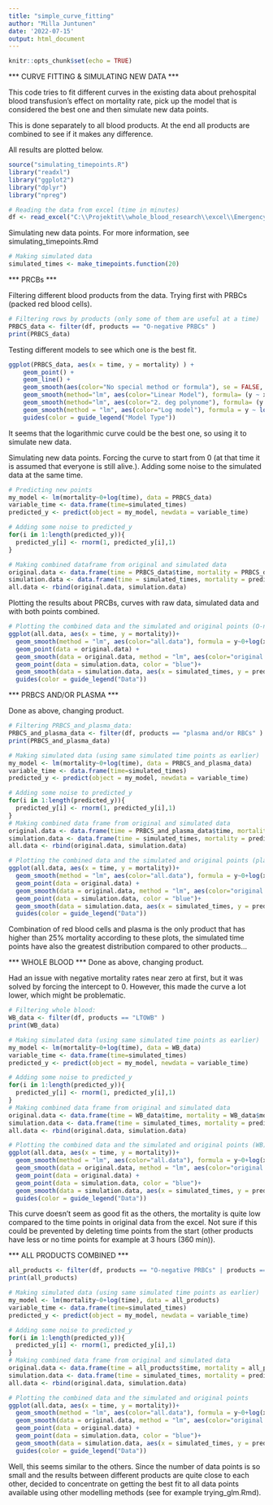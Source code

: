 ```yaml
---
title: "simple_curve_fitting"
author: "Milla Juntunen"
date: '2022-07-15'
output: html_document
---
```


```r
knitr::opts_chunk$set(echo = TRUE)
```
*** CURVE FITTING & SIMULATING NEW DATA ***

This code tries to fit different curves in the existing data about prehospital blood transfusion's effect on mortality rate, pick up the model that is considered the best one and then simulate new data points. 

This is done separately to all blood products. At the end all products are combined to see if it makes any difference. 

All results are plotted below. 
```r
source("simulating_timepoints.R")
library("readxl")
library("ggplot2")
library("dplyr")
library("npreg")
```

```r
# Reading the data from excel (time in minutes)
df <- read_excel("C:\\Projektit\\whole_blood_research\\excel\\Emergencyprocess_PHBT_splines.xlsx", sheet = "all_min")
```

Simulating new data points. For more information, see simulating_timepoints.Rmd
```r
# Making simulated data
simulated_times <- make_timepoints.function(20)
```
*** PRCBs ***

Filtering different blood products from the data. Trying first with PRBCs (packed red blood cells).  
```r
# Filtering rows by products (only some of them are useful at a time)
PRBCS_data <- filter(df, products == "O-negative PRBCs" )
print(PRBCS_data)
```

Testing different models to see which one is the best fit.
```r
ggplot(PRBCS_data, aes(x = time, y = mortality) ) +
    geom_point() +
    geom_line() +
    geom_smooth(aes(color="No special method or formula"), se = FALSE,  linetype = 1) +
    geom_smooth(method="lm", aes(color="Linear Model"), formula= (y ~ x), se = FALSE, linetype = 2) +
    geom_smooth(method="lm", aes(color="2. deg polynome"), formula= (y ~ poly(x,2)), se = FALSE, linetype = 3) +
    geom_smooth(method = "lm", aes(color="Log model"), formula = y ~ log(x), se = FALSE, linetype = 3) +
    guides(color = guide_legend("Model Type"))
```
It seems that the logarithmic curve could be the best one, so using it to simulate new data. 

Simulating new data points. Forcing the curve to start from 0 (at that time it is assumed that everyone is still alive.). Adding some noise to the simulated data at the same time. 
```r
# Predicting new points
my_model <- lm(mortality~0+log(time), data = PRBCS_data)
variable_time <- data.frame(time=simulated_times)
predicted_y <- predict(object = my_model, newdata = variable_time)

# Adding some noise to predicted_y
for(i in 1:length(predicted_y)){
  predicted_y[i] <- rnorm(1, predicted_y[i],1)
}

# Making combined dataframe from original and simulated data
original.data <- data.frame(time = PRBCS_data$time, mortality = PRBCS_data$mortality)
simulation.data <- data.frame(time = simulated_times, mortality = predicted_y)
all.data <- rbind(original.data, simulation.data)
```

Plotting the results about PRCBs, curves with raw data, simulated data and with both points combined.
```r
# Plotting the combined data and the simulated and original points (O-neg PRBCs)
ggplot(all.data, aes(x = time, y = mortality))+
  geom_smooth(method = "lm", aes(color="all.data"), formula = y~0+log(x), se = FALSE, linetype = 1)+
  geom_point(data = original.data) +
  geom_smooth(data = original.data, method = "lm", aes(color="original.data"), formula = y~0+log(x), se = FALSE, linetype = 2) +
  geom_point(data = simulation.data, color = "blue")+
  geom_smooth(data = simulation.data, aes(x = simulated_times, y = predicted_y, color = "simulation.data"), linetype = 2)+
  guides(color = guide_legend("Data"))
```

*** PRBCS AND/OR PLASMA *** 

Done as above, changing product. 
```r
# Filtering PRBCS_and_plasma_data:
PRBCS_and_plasma_data <- filter(df, products == "plasma and/or RBCs" )
print(PRBCS_and_plasma_data)

# Making simulated data (using same simulated time points as earlier)
my_model <- lm(mortality~0+log(time), data = PRBCS_and_plasma_data)
variable_time <- data.frame(time=simulated_times)
predicted_y <- predict(object = my_model, newdata = variable_time)

# Adding some noise to predicted_y
for(i in 1:length(predicted_y)){
  predicted_y[i] <- rnorm(1, predicted_y[i],1)
}
# Making combined data frame from original and simulated data
original.data <- data.frame(time = PRBCS_and_plasma_data$time, mortality = PRBCS_and_plasma_data$mortality)
simulation.data <- data.frame(time = simulated_times, mortality = predicted_y)
all.data <- rbind(original.data, simulation.data)
```

```r
# Plotting the combined data and the simulated and original points (plasma and/or RCBs)
ggplot(all.data, aes(x = time, y = mortality))+
  geom_smooth(method = "lm", aes(color="all.data"), formula = y~0+log(x), se = FALSE, linetype = 1)+
  geom_point(data = original.data) +
  geom_smooth(data = original.data, method = "lm", aes(color="original.data"), formula = y~0+log(x), se = FALSE, linetype = 2) +
  geom_point(data = simulation.data, color = "blue")+
  geom_smooth(data = simulation.data, aes(x = simulated_times, y = predicted_y, color = "simulation.data"), linetype = 2)+
  guides(color = guide_legend("Data"))
```
Combination of red blood cells and plasma is the only product that has higher than 25% mortality according to these plots, the simulated time points have also the greatest distribution compared to other products... 


*** WHOLE BLOOD *** 
Done as above, changing product. 

Had an issue with negative mortality rates near zero at first, but it was solved by forcing the intercept to 0. However, this made the curve a lot lower, which might be problematic. 

```r
# Filtering whole blood:
WB_data <- filter(df, products == "LTOWB" )
print(WB_data)

# Making simulated data (using same simulated time points as earlier)
my_model <- lm(mortality~0+log(time), data = WB_data)
variable_time <- data.frame(time=simulated_times)
predicted_y <- predict(object = my_model, newdata = variable_time)

# Adding some noise to predicted_y
for(i in 1:length(predicted_y)){
  predicted_y[i] <- rnorm(1, predicted_y[i],1)
}
# Making combined data frame from original and simulated data
original.data <- data.frame(time = WB_data$time, mortality = WB_data$mortality)
simulation.data <- data.frame(time = simulated_times, mortality = predicted_y)
all.data <- rbind(original.data, simulation.data)
```

```r
# Plotting the combined data and the simulated and original points (WB)
ggplot(all.data, aes(x = time, y = mortality))+
  geom_smooth(method = "lm", aes(color="all.data"), formula = y~0+log(x), se = FALSE, linetype = 1)+
  geom_smooth(data = original.data, method = "lm", aes(color="original.data"), formula = y~0+log(x), se = FALSE, linetype = 2) +
  geom_point(data = original.data) +
  geom_point(data = simulation.data, color = "blue")+
  geom_smooth(data = simulation.data, aes(x = simulated_times, y = predicted_y, color = "simulation.data"), linetype = 2)+
  guides(color = guide_legend("Data"))
```
This curve doesn't seem as good fit as the others, the mortality is quite low compared to the time points in original data from the excel. Not sure if this could be prevented by deleting time points from the start (other products have less or no time points for example at 3 hours (360 min)).

*** ALL PRODUCTS COMBINED ***

```r
all_products <- filter(df, products == "O-negative PRBCs" | products == "LTOWB" | products == "plasma and/or RBCs")
print(all_products)

# Making simulated data (using same simulated time points as earlier)
my_model <- lm(mortality~0+log(time), data = all_products)
variable_time <- data.frame(time=simulated_times)
predicted_y <- predict(object = my_model, newdata = variable_time)

# Adding some noise to predicted_y
for(i in 1:length(predicted_y)){
  predicted_y[i] <- rnorm(1, predicted_y[i],1)
}
# Making combined data frame from original and simulated data
original.data <- data.frame(time = all_products$time, mortality = all_products$mortality)
simulation.data <- data.frame(time = simulated_times, mortality = predicted_y)
all.data <- rbind(original.data, simulation.data)
```
```r
# Plotting the combined data and the simulated and original points
ggplot(all.data, aes(x = time, y = mortality))+
  geom_smooth(method = "lm", aes(color="all.data"), formula = y~0+log(x), se = FALSE, linetype = 1)+
  geom_smooth(data = original.data, method = "lm", aes(color="original.data"), formula = y~0+log(x), se = FALSE, linetype = 2) +
  geom_point(data = original.data) +
  geom_point(data = simulation.data, color = "blue")+
  geom_smooth(data = simulation.data, aes(x = simulated_times, y = predicted_y, color = "simulation.data"), linetype = 2)+
  guides(color = guide_legend("Data"))
```
Well, this seems similar to the others. Since the number of data points is so small and the results between different products are quite close to each other, decided to concentrate on getting the best fit to all data points available using other modelling methods (see for example trying_glm.Rmd). 
